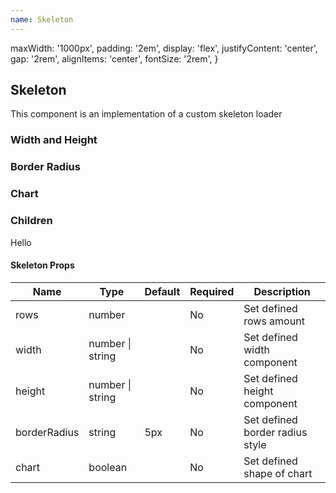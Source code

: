 ```yaml
---
name: Skeleton
---
```



  maxWidth: '1000px',
  padding: '2em',
  display: 'flex',
  justifyContent: 'center',
  gap: '2rem',
  alignItems: 'center',
  fontSize: '2rem',
}

<div />
<div>
  <H2 font="secondary">Skeleton</H2>
</div>

<Paragraph4>
  This component is an implementation of a custom skeleton loader
</Paragraph4>

<div>
  <H3 font="secondary">Width and Height</H3>
</div>

<Playground>
  <div style={styles}>
    <Skeleton rows={2} height="2rem" width="100%" />
  </div>
</Playground>

<div>
  <H3 font="secondary">Border Radius</H3>
</div>

<Playground>
  <div style={styles}>
    <Skeleton rows={1} height="10px" width="100px" borderRadius="0px" />
    <Skeleton rows={1} height="50px" width="50px" borderRadius="5px" />
    <Skeleton rows={1} height="50px" width="50px" borderRadius="50%" />
  </div>
</Playground>

<div>
  <H3 font="secondary">Chart</H3>
</div>

<Playground>
  <div style={styles}>
    <Skeleton rows={1} chart={true} />
  </div>
</Playground>

<div>
  <H3 font="secondary">Children</H3>
</div>

<Playground>
  <div style={styles}>
    <Skeleton rows={1}>Hello</Skeleton>
  </div>
</Playground>

<H4>Skeleton Props</H4>
<table>
  <thead>
    <tr>
      <th>Name</th>
      <th>Type</th>
      <th>Default</th>
      <th>Required</th>
      <th>Description</th>
    </tr>
  </thead>
  <tbody>
    <tr>
      <td>rows</td>
      <td>number</td>
      <td></td>
      <td>No</td>
      <td>Set defined rows amount</td>
    </tr>
    <tr>
      <td>width</td>
      <td>number | string</td>
      <td></td>
      <td>No</td>
      <td>Set defined width component</td>
    </tr>
    <tr>
      <td>height</td>
      <td>number | string</td>
      <td></td>
      <td>No</td>
      <td>Set defined height component</td>
    </tr>
    <tr>
      <td>borderRadius</td>
      <td>string</td>
      <td>5px</td>
      <td>No</td>
      <td>Set defined border radius style</td>
    </tr>
    <tr>
      <td>chart</td>
      <td>boolean</td>
      <td></td>
      <td>No</td>
      <td>Set defined shape of chart</td>
    </tr>
  </tbody>
</table>
